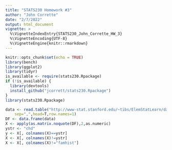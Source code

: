 ```yaml
---
title: "STATS230 Homework #3"
author: "John Corrette"
date: "2/7/2022"
output: html_document
vignette: >
  %\VignetteIndexEntry{STATS230_John_Corrette_HW_3}
  %\VignetteEncoding{UTF-8}
  %\VignetteEngine{knitr::rmarkdown}
---
```


```r
knitr::opts_chunk$set(echo = TRUE)
library(bench)
library(ggplot2)
library(tidyr)
is_available <- require(stats230.Rpackage)
if (!is_available) {
  library(devtools)
  install_github("jcorrett/stats230.Rpackage")
}
library(stats230.Rpackage) 
```

```r
data <- read.table("http://www-stat.stanford.edu/~tibs/ElemStatLearn/datasets/SAheart.data",
	sep=",",head=T,row.names=1)
DF <- data.frame(data)
X <- apply(as.matrix.noquote(DF),2,as.numeric)
ystr <- "chd"
y <- X[, colnames(X)==ystr]
X <- X[, colnames(X)!=ystr]
X <- X[, colnames(X)!="famhist"]
```
